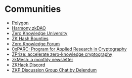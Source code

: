 # Communities

- [Polygon](https://discord.gg/4M9nam9q)
- [Harmony zkDAO](https://www.notion.so/zkDAO-Succinct-Private-Fair-2f14d3d954264bd38091b418fd6b9bd5)
- [Zero Knowledge University](https://zku.one/)
- [ZK Hash Bounties](https://www.zkhashbounties.info/)
- [Zero Knowledge Forum](https://zeroknowledge.fm/)
- [0xPARC: Program for Applied Research in Cryptography](https://0xparc.org/blog/program-for-applied-research)
- [ZPrize: accelerate zero-knowledge cryptography](https://www.zprize.io/)
- [zkMesh: a monthly newsletter](https://zkmesh.substack.com/)
- [ZKHack Discord](https://discord.com/invite/tHXyEbEqVN)
- [ZKP Discussion Group Chat by Delendum](https://t.me/+gucKN1RBchMxMjVh)